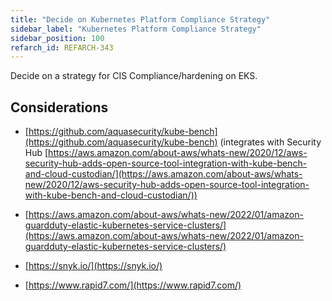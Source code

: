 ```yaml
---
title: "Decide on Kubernetes Platform Compliance Strategy"
sidebar_label: "Kubernetes Platform Compliance Strategy"
sidebar_position: 100
refarch_id: REFARCH-343
---
```


Decide on a strategy for CIS Compliance/hardening on EKS.

## Considerations

- [https://github.com/aquasecurity/kube-bench](https://github.com/aquasecurity/kube-bench) (integrates with Security Hub [https://aws.amazon.com/about-aws/whats-new/2020/12/aws-security-hub-adds-open-source-tool-integration-with-kube-bench-and-cloud-custodian/](https://aws.amazon.com/about-aws/whats-new/2020/12/aws-security-hub-adds-open-source-tool-integration-with-kube-bench-and-cloud-custodian/))

- [https://aws.amazon.com/about-aws/whats-new/2022/01/amazon-guardduty-elastic-kubernetes-service-clusters/](https://aws.amazon.com/about-aws/whats-new/2022/01/amazon-guardduty-elastic-kubernetes-service-clusters/)

- [https://snyk.io/](https://snyk.io/)

- [https://www.rapid7.com/](https://www.rapid7.com/)


